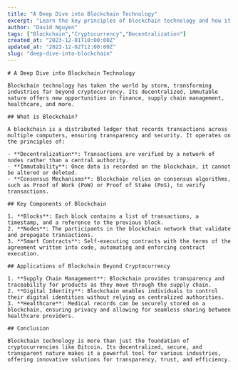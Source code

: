 ```yaml
---
title: "A Deep Dive into Blockchain Technology"
excerpt: "Learn the key principles of blockchain technology and how it's transforming industries beyond cryptocurrency."
author: "David Nguyen"
tags: ["Blockchain","Cryptocurrency","Decentralization"]
created_at: "2023-12-01T10:00:00Z"
updated_at: "2023-12-02T12:00:00Z"
slug: "deep-dive-into-blockchain"
---
```


    # A Deep Dive into Blockchain Technology
    
    Blockchain technology has taken the world by storm, transforming industries far beyond cryptocurrency. Its decentralized, immutable nature offers new opportunities in finance, supply chain management, healthcare, and more.
    
    ## What is Blockchain?
    
    A blockchain is a distributed ledger that records transactions across multiple computers, ensuring transparency and security. It operates on the principles of:
    
    - **Decentralization**: Transactions are verified by a network of nodes rather than a central authority.
    - **Immutability**: Once data is recorded on the blockchain, it cannot be altered or deleted.
    - **Consensus Mechanisms**: Blockchain relies on consensus algorithms, such as Proof of Work (PoW) or Proof of Stake (PoS), to verify transactions.
    
    ## Key Components of Blockchain
    
    1. **Blocks**: Each block contains a list of transactions, a timestamp, and a reference to the previous block.
    2. **Nodes**: The participants in the blockchain network that validate and propagate transactions.
    3. **Smart Contracts**: Self-executing contracts with the terms of the agreement written into code, automating and enforcing contract execution.
    
    ## Applications of Blockchain Beyond Cryptocurrency
    
    1. **Supply Chain Management**: Blockchain provides transparency and traceability for products as they move through the supply chain.
    2. **Digital Identity**: Blockchain enables individuals to control their digital identities without relying on centralized authorities.
    3. **Healthcare**: Medical records can be securely stored on a blockchain, ensuring privacy and allowing for seamless sharing between healthcare providers.
    
    ## Conclusion
    
    Blockchain technology is more than just the foundation of cryptocurrencies like Bitcoin. Its decentralized, secure, and transparent nature makes it a powerful tool for various industries, offering innovative solutions for transparency, trust, and efficiency.
        